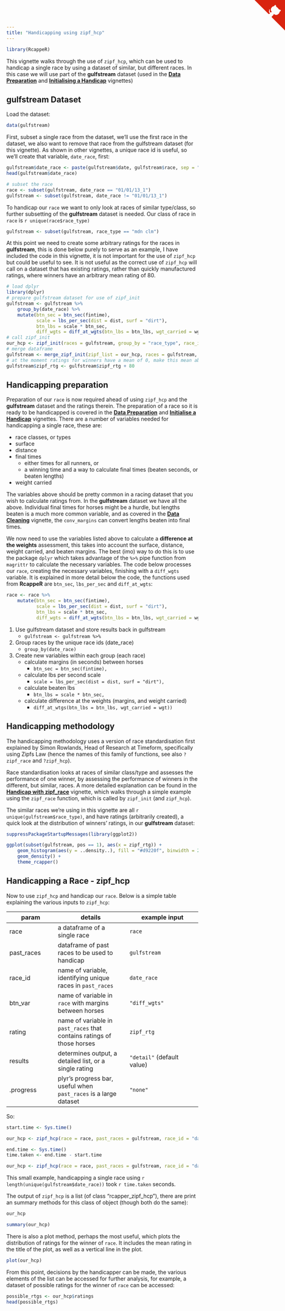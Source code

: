 ```yaml
---
title: "Handicapping using zipf_hcp"
---
```


```r
library(RcappeR)
```

This vignette walks through the use of `zipf_hcp`, which can be used to handicap a single race by using a dataset of similar, but different races.  In this case we will use part of the **gulfstream** dataset (used in the [**Data Preparation**](data_prep.html) and [**Initialising a Handicap**](initialise_a_handicap.html) vignettes)

## gulfstream Dataset

Load the dataset:
```r
data(gulfstream)
```

First, subset a single race from the dataset, we'll use the first race in the dataset, we also want to remove that race from the gulfstream dataset (for this vignette).  As shown in other vignettes, a unique race id is useful, so we'll create that variable, `date_race`, first:

```r
gulfstream$date_race <- paste(gulfstream$date, gulfstream$race, sep = "_")
head(gulfstream$date_race)

# subset the race
race <- subset(gulfstream, date_race == "01/01/13_1")
gulfstream <- subset(gulfstream, date_race != "01/01/13_1")
```

To handicap our `race` we want to only look at races of similar type/class, so further subsetting of the **gulfstream** dataset is needed.  Our class of race in `race` is `r unique(race$race_type)`

```r
gulfstream <- subset(gulfstream, race_type == "mdn clm")
```

At this point we need to create some arbitrary ratings for the races in **gulfstream**, this is done below purely to serve as an example, I have included the code in this vignette, it is not important for the use of `zipf_hcp` but could be useful to see.  It is not useful as the correct use of `zipf_hcp` will call on a dataset that has existing ratings, rather than quickly manufactured ratings, where winners have an arbitrary mean rating of 80.

```r
# load dplyr
library(dplyr)
# prepare gulfstream dataset for use of zipf_init
gulfstream <- gulfstream %>%
    group_by(date_race) %>%
    mutate(btn_sec = btn_sec(fintime),
           scale = lbs_per_sec(dist = dist, surf = "dirt"),
           btn_lbs = scale * btn_sec,
           diff_wgts = diff_at_wgts(btn_lbs = btn_lbs, wgt_carried = wgt))
# call zipf_init
our_hcp <- zipf_init(races = gulfstream, group_by = "race_type", race_id = "date_race", btn_var = "diff_wgts")
# merge dataframe
gulfstream <- merge_zipf_init(zipf_list = our_hcp, races = gulfstream, btn_var = "diff_wgts")
# at the moment ratings for winners have a mean of 0, make this mean about 80 by simply adding 80 to zipf_rtg variable
gulfstream$zipf_rtg <- gulfstream$zipf_rtg + 80
```

## Handicapping preparation

Preparation of our `race` is now required ahead of using `zipf_hcp` and the **gulfstream** dataset and the ratings therein.  The preparation of a race so it is ready to be handicapped is covered in the [**Data Preparation**](data_prep.html) and [**Initialise a Handicap**](initialise_a_handicap.html) vignettes.  There are a number of variables needed for handicapping a single race, these are:

* race classes, or types
* surface
* distance
* final times
    + either times for all runners, or
    + a winning time and a way to calculate final times (beaten seconds, or beaten lengths)
* weight carried

The variables above should be pretty common in a racing dataset that you wish to calculate ratings from.  In the **gulfstream** dataset we have all the above.  Individual final times for horses might be a hurdle, but lengths beaten is a much more common variable, and as covered in the [**Data Cleaning**](data_cleaning.html) vignette, the `conv_margins` can convert lengths beaten into final times.

We now need to use the variables listed above to calculate a **difference at the weights** assessment, this takes into account the surface, distance, weight carried, and beaten margins.  The best (imo) way to do this is to use the package `dplyr` which takes advantage of the `%>%` pipe function from `magrittr` to calculate the necessary variables.  The code below processes our `race`, creating the necessary variables, finishing with a `diff_wgts` variable.  It is explained in more detail below the code, the functions used from **RcappeR** are `btn_sec`, `lbs_per_sec` and `diff_at_wgts`:

```r
race <- race %>%
    mutate(btn_sec = btn_sec(fintime),
           scale = lbs_per_sec(dist = dist, surf = "dirt"),
           btn_lbs = scale * btn_sec,
           diff_wgts = diff_at_wgts(btn_lbs = btn_lbs, wgt_carried = wgt))
```

1. Use gulfstream dataset and store results back in gulfstream
    + `gulfstream <- gulfstream %>%`
2. Group races by the unique race ids (date_race)
    + `group_by(date_race)`
3. Create new variables within each group (each race)
    + calculate margins (in seconds) between horses
        + `btn_sec = btn_sec(fintime),`
    + calculate lbs per second scale
        + `scale = lbs_per_sec(dist = dist, surf = "dirt"),`
    + calculate beaten lbs
        + `btn_lbs = scale * btn_sec,`
    + calculate difference at the weights (margins, and weight carried)
        + `diff_at_wtgs(btn_lbs = btn_lbs, wgt_carried = wgt))`

## Handicapping methodology

The handicapping methodology uses a version of race standardisation first explained by Simon Rowlands, Head of Research at Timeform, specifically using Zipfs Law (hence the names of this family of functions, see also `?zipf_race` and `?zipf_hcp`).

Race standardisation looks at races of similar class/type and assesses the performance of one winner, by assessing the performance of winners in the different, but similar, races.  A more detailed explanation can be found in the [**Handicap with zipf_race**](handicap_with_zipf_race.html) vignette, which walks through a simple example using the `zipf_race` function, which is called by `zipf_init` (and `zipf_hcp`).

The similar races we're using in this vignette are all `r unique(gulfstream$race_type)`, and have ratings (arbitrarily created), a quick look at the distribution of winners' ratings, in our **gulfstream** dataset:

```r
suppressPackageStartupMessages(library(ggplot2))

ggplot(subset(gulfstream, pos == 1), aes(x = zipf_rtg)) +
    geom_histogram(aes(y = ..density..), fill = "#d9220f", binwidth = 2, color = "#fcfcfc") +
    geom_density() +
    theme_rcapper()
```

## Handicapping a Race - zipf_hcp

Now to use `zipf_hcp` and handicap our `race`.  Below is a simple table explaining the various inputs to `zipf_hcp`:

param | details | example input
------|---------|---------
race | a dataframe of a single race | `race`
past\_races | dataframe of past races to be used to handicap | `gulfstream`
race\_id | name of variable, identifying unique races in `past_races` | `date_race`
btn\_var | name of variable in `race` with margins between horses | `"diff_wgts"`
rating | name of variable in `past_races` that contains ratings of those horses | `zipf_rtg`
results | determines output, a detailed list, or a single rating | `"detail"` (default value)
.progress | plyr's progress bar, useful when `past_races` is a large dataset | `"none"`

So:
```r
start.time <- Sys.time()

our_hcp <- zipf_hcp(race = race, past_races = gulfstream, race_id = "date_race", btn_var = "diff_wgts", rating = "zipf_rtg")

end.time <- Sys.time()
time.taken <- end.time - start.time
```
```r
our_hcp <- zipf_hcp(race = race, past_races = gulfstream, race_id = "date_race", btn_var = "diff_wgts", rating = "zipf_rtg", .progress = "text")
```

This small example, handicapping a single race using `r length(unique(gulfstream$date_race))` took `r time.taken` seconds.

The output of `zipf_hcp` is a list (of class "rcapper\_zipf\_hcp"), there are print an summary methods for this class of object (though both do the same):

```r
our_hcp

summary(our_hcp)
```

There is also a plot method, perhaps the most useful, which plots the distribution of ratings for the winner of `race`.  It includes the mean rating in the title of the plot, as well as a vertical line in the plot.

```r
plot(our_hcp)
```

From this point, decisions by the handicapper can be made, the various elements of the list can be accessed for further analysis, for example, a dataset of possible ratings for the winner of `race` can be accessed:

```r
possible_rtgs <- our_hcp$ratings
head(possible_rtgs)
```


<a href="https://github.com/durtal/RcappeR" class="github-corner"><svg width="80" height="80" viewBox="0 0 250 250" style="fill:#d9230f; color:#fcfcfc; position: absolute; top: 0; border: 0; right: 0;"><path d="M0,0 L115,115 L130,115 L142,142 L250,250 L250,0 Z"></path><path d="M128.3,109.0 C113.8,99.7 119.0,89.6 119.0,89.6 C122.0,82.7 120.5,78.6 120.5,78.6 C119.2,72.0 123.4,76.3 123.4,76.3 C127.3,80.9 125.5,87.3 125.5,87.3 C122.9,97.6 130.6,101.9 134.4,103.2" fill="currentColor" style="transform-origin: 130px 106px;" class="octo-arm"></path><path d="M115.0,115.0 C114.9,115.1 118.7,116.5 119.8,115.4 L133.7,101.6 C136.9,99.2 139.9,98.4 142.2,98.6 C133.8,88.0 127.5,74.4 143.8,58.0 C148.5,53.4 154.0,51.2 159.7,51.0 C160.3,49.4 163.2,43.6 171.4,40.1 C171.4,40.1 176.1,42.5 178.8,56.2 C183.1,58.6 187.2,61.8 190.9,65.4 C194.5,69.0 197.7,73.2 200.1,77.6 C213.8,80.2 216.3,84.9 216.3,84.9 C212.7,93.1 206.9,96.0 205.4,96.6 C205.1,102.4 203.0,107.8 198.3,112.5 C181.9,128.9 168.3,122.5 157.7,114.1 C157.9,116.9 156.7,120.9 152.7,124.9 L141.0,136.5 C139.8,137.7 141.6,141.9 141.8,141.8 Z" fill="currentColor" class="octo-body"></path></svg></a><style>.github-corner:hover .octo-arm{animation:octocat-wave 560ms ease-in-out}@keyframes octocat-wave{0%,100%{transform:rotate(0)}20%,60%{transform:rotate(-25deg)}40%,80%{transform:rotate(10deg)}}@media (max-width:500px){.github-corner:hover .octo-arm{animation:none}.github-corner .octo-arm{animation:octocat-wave 560ms ease-in-out}}</style>
